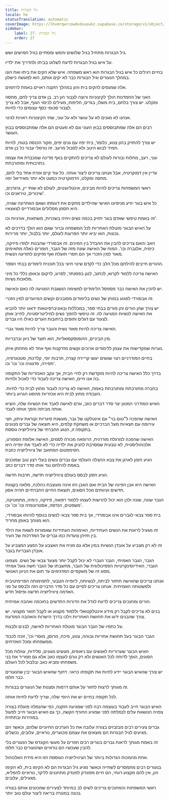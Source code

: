```yaml
---
title: גיל הבגרות
locale: he
statusTranslation: automatic
coverImage: https://lhvmrqwrcowdvduuaukz.supabase.co/storage/v1/object/public/strapi-uploads/small_cover-educacion-fundamental.webp-2d51a7828a2b1309555be27f7e2a61a0.webp
sidebar:
    label: 27. גיל הבגרות
    order: 27
---
```

גיל הבגרות מתחיל בגיל שלושים וחמש ומסתיים בגיל חמישים ושש.

על איש בגיל הבגרות לדעת לשלוט בביתו ולהדריך את ילדיו.

בחיים רגילים כל איש בגיל הבגרות הוא ראש משפחה. איש שלא הקים את ביתו ואת הונו במהלך הנעורים וגיל הבגרות כבר לא יקים אותם, הוא למעשה כישלון.

אלה שמנסים להקים בית והון במהלך הזקנה ראויים באמת לרחמים.

האני של החמדנות הולך לקיצוניות ורוצה לצבור הון רב. בן אדם צריך לחם, מחסה ומקלט. יש צורך בלחם, בית משלו, בגדים, חליפות, מעילים לכיסוי הגוף, אבל לא צריך לצבור סכומי כסף עצומים כדי לחיות.

אנחנו לא מגנים לא על עושר ולא על עוני, שתי הקיצוניות ראויות לגינוי.

רבים הם אלה שמתבוססים בבוץ העוני וגם לא מעטים הם אלה שמתבוססים בבוץ העושר.

יש צורך להחזיק בהון צנוע, כלומר, בית יפה עם גנים יפים, מקור הכנסה בטוח, להיות תמיד לבוש היטב ולא לסבול מרעב. זה נורמלי עבור כל בן אדם.

עוני, רעב, מחלות ובורות לעולם לא צריכים להתקיים באף מדינה שמכבדת את עצמה כתרבותית ומתורבתת.

עדיין אין דמוקרטיה, אבל אנחנו צריכים ליצור אותה. כל עוד קיים אזרח אחד בלי לחם, מחסה ומקלט, הדמוקרטיה כמעט ולא יותר מאידיאל יפה.

ראשי המשפחות צריכים להיות מבינים, אינטליגנטים, לעולם לא שותי יין, גרגרנים, שיכורים, טיראנים וכו'.

כל איש בוגר יודע מניסיונו האישי שהילדים מחקים את דוגמתו ושאם האחרונה שגויה, היא תסמן מסלולים אבסורדיים לצאצאיו.

זה באמת טיפשי שאדם בוגר יחזיק בכמה נשים ויחיה בשכרות, משתאות, אורגיות וכו'.

על האיש הבוגר מוטלת האחריות לכל המשפחה וברור שאם הוא הולך בדרכים לא נכונות, הוא יביא יותר הפרעות לעולם, יותר בלבול, יותר מרירות.

האב והאם צריכים להבין את ההבדל בין המינים. זה אבסורדי שהבנות ילמדו פיזיקה, כימיה, אלגברה וכו'. המוח של האישה שונה מזה של הגבר, חומרים כאלה מתאימים מאוד למין הזכרי אך הם חסרי תועלת ואף מזיקים לתודעה הנשית.

ההורים חייבים להילחם מכל הלב כדי לקדם שינוי חיוני בכל תוכנית לימודים בבתי הספר.

האישה צריכה ללמוד לקרוא, לכתוב, לנגן בפסנתר, לסרוג, לרקום ובאופן כללי כל מיני מלאכות נשיות.

יש להכין את האישה כבר מספסל הלימודים למשימה הנשגבת המגיעה לה כאם וכאישה.

זה אבסורדי לפגוע במוחן של נשים בלימודים מסובכים וקשים המיועדים למין הזכרי.

יש צורך שהן הורים והן מורים בבתי ספר, במכללות ובאוניברסיטאות ידאגו יותר להביא את האישה לנשיות המגיעה לה. זה טיפשי להפוך נשים למיליטריסטיות, לחייב אותן לצעוד עם דגלים ותופים ברחובות הערים כאילו היו גברים.

האישה צריכה להיות מאוד נשית והגבר צריך להיות מאוד גברי.

מין הביניים, ההומוסקסואליות, הוא תוצר של ניוון וברבריות.

נערות שמקדישות את עצמן ללימודים ארוכים וקשים מזדקנות ואף אחד לא מתחתן איתן.

בחיים המודרניים רצוי שנשים יעשו קריירה קצרה, תרבות יופי, קלדנות, סטנוגרפיה, תפירה, פדגוגיה וכו' וכו' וכו'.

בדרך כלל האישה צריכה להיות מוקדשת רק לחיי הבית, אך עקב האכזריות של התקופה בה אנו חיים, האישה צריכה לעבוד כדי לאכול ולחיות.

בחברה מתורבתת ומתורבתת באמת, האישה לא צריכה לעבוד מחוץ לבית כדי לחיות. העבודה מחוץ לבית היא אכזריות מהסוג הגרוע ביותר.

האיש המודרני המנוון יצר סדר דברים כוזב, וגרם לאישה לאבד את הנשיות שלה, הוציא אותה מביתה והפך אותה לעבד.

האישה שהפכה ל"טום בוי" עם אינטלקט של גבר, מעשנת סיגריות וקוראת עיתון, חצי עירומה עם חצאיות מעל הברכיים או משחקת קלפים, היא תוצאה של גברים מנוונים בתקופה זו, הנגע החברתי של ציוויליזציה גוססת.

האישה שהפכה למרגלת מודרנית, הרופאה מכורה לסמים, האישה אלופת הספורט, אלכוהוליסטית, לא טבעית שמסרבת להניק את ילדיה כדי לא לאבד את יופייה היא הסימפטום המתועב של ציוויליזציה כוזבת.

הגיע הזמן לארגן את צבא ההצלה העולמי עם גברים ונשים בעלי רצון טוב שמוכנים באמת להילחם נגד אותו סדר דברים כוזב.

הגיע הזמן לבסס בעולם ציוויליזציה חדשה, תרבות חדשה.

האישה היא אבן הפינה של הבית ואם האבן הזו אינה מעוצבת כהלכה, מלאה בקצוות חדשים ועיוותים מכל הסוגים, תוצאת החיים החברתיים תהיה אסון.

הגבר שונה, שונה ולכן הוא יכול להרשות לעצמו ללמוד רפואה, פיזיקה, כימיה, מתמטיקה, משפטים, הנדסה, אסטרונומיה וכו' וכו' וכו'.

בית ספר צבאי לגברים אינו אבסורדי, אך בית ספר צבאי לנשים בנוסף להיותו אבסורדי, הוא מגוחך באופן מחריד.

זה מגעיל לראות את הנשים העתידיות, האימהות העתידיות שאמורות לשאת את הילד בין חזיהן צועדות כמו גברים על המדרכות של העיר.

זה לא רק מצביע על אובדן הנשיות במין אלא גם מניח את האצבע על הפצע המצביע על אובדן הגבריות בגבר.

הגבר, הגבר האמיתי, הגבר הגברי לא יכול לקבל יותר מצעד צבאי של נשים. מצפונו הגברי, האידיוסינקרטיות הפסיכולוגית של הגבר, מחשבתו של הגבר חשה גועל אמיתי מסוג זה של משקפיים המדגימים עד תום את הניוון האנושי.

אנחנו צריכים שהאישה תחזור לביתה, לנשיותה, ליופייה הטבעי, לתמימותה הפרימיטיבית ולפשטותה האמיתית. אנחנו צריכים לסיים עם כל סדר הדברים הזה ולבסס על פני האדמה ציוויליזציה חדשה ופיסול חדש.

הורים ומחנכים צריכים לדעת לגדל את הדורות החדשים בחוכמה ואהבה אמיתית.

בנים לא צריכים לקבל רק מידע אינטלקטואלי וללמוד מקצוע או לקבל תואר מקצועי. יש צורך שהבנים ידעו את תחושת האחריות וילכו בדרך הישרות והאהבה המודעת.

על כתפיו של הגבר הבוגר מוטלת האחריות לאישה, לבנים ולבנות.

הגבר הבוגר בעל תחושת אחריות גבוהה, צנוע, פיכח, מרוסן, מוסרי וכו', זוכה לכבוד ממשפחתו ומכל האזרחים.

האיש הבוגר שערוריות לאנשים עם ניאופים, מעשים מגונים, סלידות, עוולות מכל הסוגים, הופך לדוחה לכל האנשים ולא רק גורם לעצמו כאב אלא גם ממריר את בני משפחתו ומביא כאב ובלבול לכל העולם.

יש צורך שהאיש הבוגר יידע לחיות את תקופתו כראוי. דחוף שהאיש הבוגר יבין שהנעורים כבר חלפו.

זה מגוחך לרצות לחזור על אותם דרמות וסצנות של הנעורים בבגרות.

לכל תקופה בחיים יש את היופי שלה, וצריך לדעת לחיות אותה.

האיש הבוגר חייב לעבוד בעוצמה רבה לפני שמגיעה הזקנה, כפי שהנמלה פועלת בצורה צפויה הנושאת עלים לנמלתה לפני שמגיע החורף הקשה, כך גם האיש הבוגר חייב לפעול במהירות ובתחזית.

גברים צעירים רבים מבזבזים בצורה עלובה את כל הערכים החיוניים שלהם, וכאשר הם מגיעים לגיל הבגרות הם מוצאים את עצמם מכוערים, נוראיים, עלובים, נכשלים.

זה באמת מגוחך לראות גברים בוגרים רבים חוזרים על מעשי הקונדס של הנעורים בלי להבין שעכשיו הם נוראיים ושהנעורים כבר חלפו.

אחת מהמכות הגדולות ביותר של הציוויליזציה הגוססת הזו היא מידת האלכוהול.

בנעורים רבים מתמסרים לשתייה וכאשר מגיע גיל הבגרות הם לא הקימו בית, לא הקימו הון, אין להם מקצוע רווחי, הם חיים מפונדק לפונדק מתחננים לליקר, נוראיים להפליא, מגעילים, עלובים.

ראשי המשפחות והמחנכים צריכים לשים לב במיוחד לצעירים שמכוונים אותם בצורה נכונה במטרה בריאה ליצור עולם טוב יותר.

